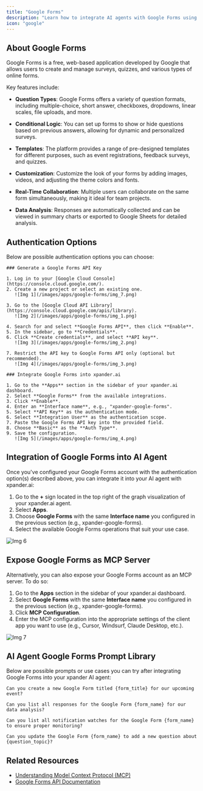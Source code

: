 ```yaml
---
title: "Google Forms"
description: "Learn how to integrate AI agents with Google Forms using xpander.ai. Create dynamic, intelligent forms that can automatically analyze responses, provide personalized follow-ups, and streamline data collection."
icon: "google"
---
```


## About Google Forms

Google Forms is a free, web-based application developed by Google that allows users to create and manage surveys, quizzes, and various types of online forms. 

Key features include:

- **Question Types**: Google Forms offers a variety of question formats, including multiple-choice, short answer, checkboxes, dropdowns, linear scales, file uploads, and more. 

- **Conditional Logic**: You can set up forms to show or hide questions based on previous answers, allowing for dynamic and personalized surveys. 

- **Templates**: The platform provides a range of pre-designed templates for different purposes, such as event registrations, feedback surveys, and quizzes.

- **Customization**: Customize the look of your forms by adding images, videos, and adjusting the theme colors and fonts. 

- **Real-Time Collaboration**: Multiple users can collaborate on the same form simultaneously, making it ideal for team projects. 

- **Data Analysis**: Responses are automatically collected and can be viewed in summary charts or exported to Google Sheets for detailed analysis. 


## Authentication Options

Below are possible authentication options you can choose:

<Tabs>

  <Tab title="API Access">

    ### Generate a Google Forms API Key

    1. Log in to your [Google Cloud Console](https://console.cloud.google.com/).  
    2. Create a new project or select an existing one.  
       ![Img 1](/images/apps/google-forms/img_7.png)

    3. Go to the [Google Cloud API Library](https://console.cloud.google.com/apis/library).  
       ![Img 2](/images/apps/google-forms/img_1.png)

    4. Search for and select **Google Forms API**, then click **Enable**.  
    5. In the sidebar, go to **Credentials**.  
    6. Click **Create credentials**, and select **API key**.  
       ![Img 3](/images/apps/google-forms/img_2.png)

    7. Restrict the API key to Google Forms API only (optional but recommended).  
       ![Img 4](/images/apps/google-forms/img_3.png)

    ### Integrate Google Forms into xpander.ai

    1. Go to the **Apps** section in the sidebar of your xpander.ai dashboard.  
    2. Select **Google Forms** from the available integrations.  
    3. Click **Enable**.  
    4. Enter an **Interface name**, e.g., "xpander-google-forms".  
    5. Select **API Key** as the authentication mode.  
    6. Select **Integration User** as the authentication scope.  
    7. Paste the Google Forms API key into the provided field.  
    8. Choose **Basic** as the **Auth Type**.  
    9. Save the configuration.  
       ![Img 5](/images/apps/google-forms/img_4.png)

  </Tab>

</Tabs>

## Integration of Google Forms into AI Agent

Once you've configured your Google Forms account with the authentication option(s) described above, you can integrate it into your AI agent with xpander.ai:

1. Go to the **+** sign located in the top right of the graph visualization of your xpander.ai agent.  
2. Select **Apps**.  
3. Choose **Google Forms** with the same **Interface name** you configured in the previous section (e.g., xpander-google-forms).  
4. Select the available Google Forms operations that suit your use case.  

![Img 6](/images/apps/google-forms/img_5.png)

## Expose Google Forms as MCP Server

Alternatively, you can also expose your Google Forms account as an MCP server. To do so:

1. Go to the **Apps** section in the sidebar of your xpander.ai dashboard.  
2. Select **Google Forms** with the same **Interface name** you configured in the previous section (e.g., xpander-google-forms).  
3. Click **MCP Configuration**.  
4. Enter the MCP configuration into the appropriate settings of the client app you want to use (e.g., Cursor, Windsurf, Claude Desktop, etc.).

![Img 7](/images/apps/google-forms/img_6.png)

## AI Agent Google Forms Prompt Library

Below are possible prompts or use cases you can try after integrating Google Forms into your xpander AI agent:

```
Can you create a new Google Form titled {form_title} for our upcoming event?
```

````
Can you list all responses for the Google Form {form_name} for our data analysis?
````

```
Can you list all notification watches for the Google Form {form_name} to ensure proper monitoring?
```

```
Can you update the Google Form {form_name} to add a new question about {question_topic}?
```

## Related Resources

- [Understanding Model Context Protocol (MCP)](/docs/05-human-interfaces/04-mcp)
- [Google Forms API Documentation](https://developers.google.com/workspace/forms/api/reference/rest)
